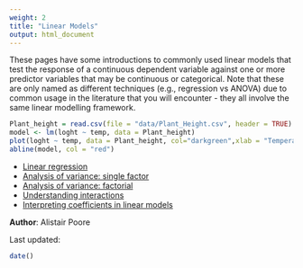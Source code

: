 ```yaml
---
weight: 2
title: "Linear Models"
output: html_document
---
```


These pages have some introductions to commonly used linear models that test the response of a continuous dependent variable against one or more predictor variables that may be continuous or categorical. Note that these are only named as different techniques (e.g., regression vs ANOVA) due to common usage in the literature that you will encounter - they all involve the same linear modelling framework.


```r
Plant_height = read.csv(file = "data/Plant_Height.csv", header = TRUE)
model <- lm(loght ~ temp, data = Plant_height)
plot(loght ~ temp, data = Plant_height, col="darkgreen",xlab = "Temperature (C)", ylab = "log(Plant height)",pch=16)
abline(model, col = "red")
```

* [Linear regression](/../statistics/linear-models/linear-regression/)
* [Analysis of variance: single factor](/../statistics/linear-models/anova/anova-single/)
* [Analysis of variance: factorial](/../statistics/linear-models/anova/anova-factorial/)  
* [Understanding interactions](/../statistics/interactions/)
* [Interpreting coefficients in linear models](/../statistics/glms/interpret-glm-coeffs/)

  

**Author**: Alistair Poore
 
Last updated:
```r
date()
```
